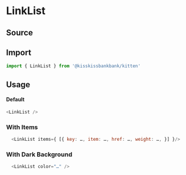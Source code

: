 

<Meta title="Navigation/LinkList" component={LinkList} />

# LinkList

## Source

<FileUrl filepath={__filename} />

## Import

```js
import { LinkList } from '@kisskissbankbank/kitten'
```

## Usage

<Canvas>
  <Story name="SimpleList" story={stories.SimpleList} />
</Canvas>

#### Default

```js
<LinkList />
```

### With Items

```js
  <LinkList items={ [{ key: …, item: …, href: …, weight: …, }] }/>
```


### With Dark Background

<Canvas>
  <Story name="WithDarkBackground" story={stories.WithDarkBackground} />
</Canvas>

```js
  <LinkList color="…" />
 ```
